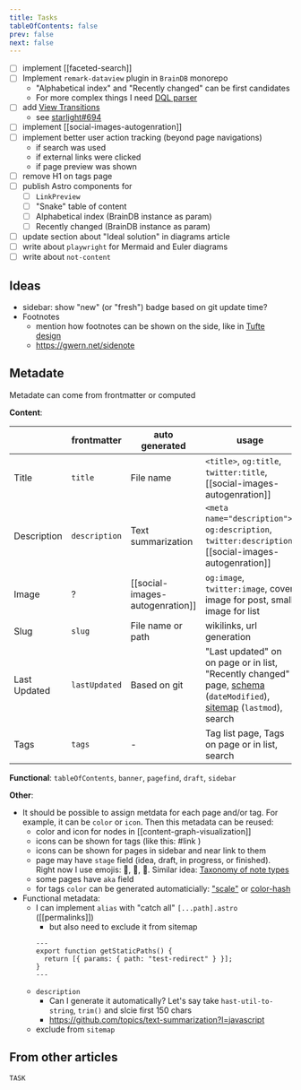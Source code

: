 ```yaml
---
title: Tasks
tableOfContents: false
prev: false
next: false
---
```



- [ ] implement [[faceted-search]]
- [ ] Implement `remark-dataview` plugin in `BrainDB` monorepo
  - "Alphabetical index" and "Recently changed" can be first candidates
  - For more complex things I need [DQL parser](https://github.com/blacksmithgu/obsidian-dataview/blob/master/src/query/parse.ts)
- [ ] add [View Transitions](https://docs.astro.build/en/guides/view-transitions/)
  - see [starlight#694](https://github.com/withastro/starlight/pull/694#issuecomment-2021611520)
- [ ] implement [[social-images-autogenration]]
- [ ] implement better user action tracking (beyond page navigations)
  - if search was used
  - if external links were clicked
  - if page preview was shown
- [ ] remove H1 on tags page
- [ ] publish Astro components for
  - [ ] `LinkPreview`
  - [ ] "Snake" table of content
  - [ ] Alphabetical index (BrainDB instance as param)
  - [ ] Recently changed (BrainDB instance as param)
- [ ] update section about "Ideal solution" in diagrams article
- [ ] write about `playwright` for Mermaid and Euler diagrams
- [ ] write about `not-content`

## Ideas

- sidebar: show "new" (or "fresh") badge based on git update time?
- Footnotes
  - mention how footnotes can be shown on the side, like in [Tufte design](https://edwardtufte.github.io/tufte-css/)
  - https://gwern.net/sidenote

## Metadate

Metadate can come from frontmatter or computed

**Content**:

|              | frontmatter   | auto generated                  | usage                                                                                                                                                                                                                    |
| ------------ | ------------- | ------------------------------- | ------------------------------------------------------------------------------------------------------------------------------------------------------------------------------------------------------------------------ |
| Title        | `title`       | File name                       | `<title>`, `og:title`, `twitter:title`, [[social-images-autogenration]]                                                                                                                                                  |
| Description  | `description` | Text summarization              | `<meta name="description">`, `og:description`, `twitter:description`, [[social-images-autogenration]]                                                                                                                    |
| Image        | ?             | [[social-images-autogenration]] | `og:image`, `twitter:image`, cover image for post, small image for list                                                                                                                                                  |
| Slug         | `slug`        | File name or path               | wikilinks, url generation                                                                                                                                                                                                |
| Last Updated | `lastUpdated` | Based on git                    | "Last updated" on on page or in list, "Recently changed" page, [schema](https://schema.org/dateModified) (`dateModified`), [sitemap](https://docs.astro.build/en/guides/integrations-guide/sitemap/) (`lastmod`), search |
| Tags         | `tags`        | -                               | Tag list page, Tags on page or in list, search                                                                                                                                                                           |

**Functional**: `tableOfContents`, `banner`, `pagefind`, `draft`, `sidebar`

**Other**:

- It should be possible to assign metdata for each page and/or tag. For example, it can be `color` or `icon`. Then this metadata can be reused:
  - color and icon for nodes in [[content-graph-visualization]]
  - icons can be shown for tags (like this: #link <MaterialSymbolsLink class="icon text" />)
  - icons can be shown for pages in sidebar and near link to them
  - page may have `stage` field (idea, draft, in progress, or finished). Right now I use emojis: 🧠, 🚷, 🚧. Similar idea: [Taxonomy of note types](https://www.ssp.sh/brain/taxonomy-of-note-types/)
  - some pages have `aka` field
  - for tags `color` can be generated automaticially: ["scale"](https://d3js.org/d3-scale-chromatic/categorical) or [color-hash](https://github.com/zenozeng/color-hash)
- Functional metadata:
  - I can implement `alias` with "catch all" `[...path].astro` ([[permalinks]])
    - but also need to exclude it from sitemap
    ```astro
    ---
    export function getStaticPaths() {
      return [{ params: { path: "test-redirect" } }];
    }
    ---
    ```
  - `description`
    - Can I generate it automatically? Let's say take `hast-util-to-string`, `trim()` and slcie first 150 chars
    - https://github.com/topics/text-summarization?l=javascript
  - exclude from `sitemap`

## From other articles

```dataview
TASK
```
